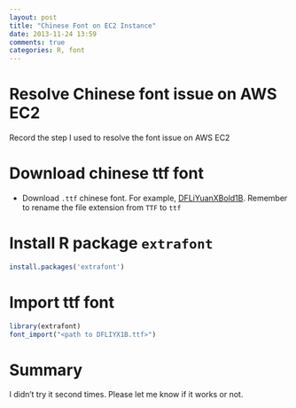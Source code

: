 ```yaml
---
layout: post
title: "Chinese Font on EC2 Instance"
date: 2013-11-24 13:59
comments: true
categories: R, font
---
```


# Resolve Chinese font issue on AWS EC2

Record the step I used to resolve the font issue on AWS EC2

# Download chinese ttf font

- Download `.ttf` chinese font. For example, [DFLiYuanXBold1B](http://www.fontsaddict.com/font/dfliyuanxbold1b.html). Remember to rename the file extension from `TTF` to `ttf`

# Install R package `extrafont`

```r
install.packages('extrafont')
```

# Import ttf font

```r
library(extrafont)
font_import("<path to DFLIYX1B.ttf>")
```

# Summary

I didn't try it second times. Please let me know if it works or not.

